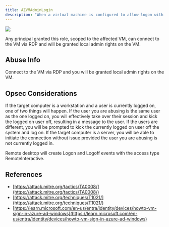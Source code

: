 ---
title: AZVMAdminLogin
description: "When a virtual machine is configured to allow logon with Azure credentials, the VM automatically has certain principals added to its local administrators group, including any principal granted the Virtual Machine Administrator Login (or “VMAL”) admin role."
---

<Frame>
  <img src="/assets/image-2-1.png"/>
</Frame>

Any principal granted this role, scoped to the affected VM, can connect to the VM via RDP and will be granted local admin rights on the VM.

## Abuse Info

Connect to the VM via RDP and you will be granted local admin rights on the VM.

## Opsec Considerations

If the target computer is a workstation and a user is currently logged on, one of two things will happen. If the user you are abusing is the same user as the one logged on, you will effectively take over their session and kick the logged on user off, resulting in a message to the user. If the users are different, you will be prompted to kick the currently logged on user off the system and log on. If the target computer is a server, you will be able to initiate the connection without issue provided the user you are abusing is not currently logged in.

Remote desktop will create Logon and Logoff events with the access type RemoteInteractive.

## References

* [https://attack.mitre.org/tactics/TA0008/](https://attack.mitre.org/tactics/TA0008/)
* [https://attack.mitre.org/techniques/T1021/](https://attack.mitre.org/techniques/T1021/)
* [https://learn.microsoft.com/en-us/entra/identity/devices/howto-vm-sign-in-azure-ad-windows](https://learn.microsoft.com/en-us/entra/identity/devices/howto-vm-sign-in-azure-ad-windows)
